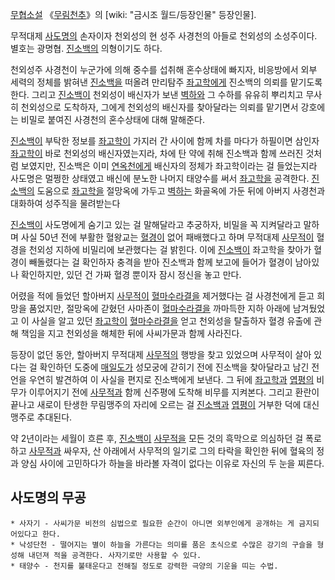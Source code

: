 [[무협소설]] 《[[무림천추]]》의 [wiki: "금시조 월드/등장인물" 등장인물].

무적대제 [[사도명]]의 손자이자 천외성의 현 성주 사경천의 아들로 천외성의 소성주이다. 별호는 광명협. [[진소백]]의 의형이기도 하다.

천외성주 사경천이 누군가에 의해 중수를 섭취해 혼수상태에 빠지자, 비응방에서 외부 세력의 정체를 밝혀낸 [[진소백]]을 떠올려 만리탐주 [[좌고학]]에게 진소백의 의뢰를 맡기도록 한다. 그리고 [[진소백]]이 천외성이 배신자가 보낸 [[벽하]]와 그 수하를 유유히 뿌리치고 무사히 천외성으로 도착하자, 그에게 천외성의 배신자를 찾아달라는 의뢰를 맡기면서 강호에는 비밀로 붙여진 사경천의 혼수상태에 대해 말해준다. 

[[진소백]]이 부탁한 정보를 [[좌고학]]이 가지러 간 사이에 함께 차를 마다가 하필이면 삼인자 [[좌고학]]이 바로 천외성의 배신자였는지라, 차에 탄 약에 취해 진소백과 함께 쓰러진 것처럼 보였지만, 진소백은 이미 [[연옥천]]에게 배신자의 정체가 좌고학이라는 걸 들었는지라 사도명은 멀쩡한 상태였고 배신에 분노한 나머지 태양수를 써서 [[좌고학]]을 공격한다. [[진소백]]의 도움으로 [[좌고학]]을 절망옥에 가두고 [[벽하]]는 화골옥에 가둔 뒤에 아버지 사경천과 대화하여 성주직을 물려받는다

[[진소백]]이 사도명에게 숨기고 있는 걸 말해달라고 추궁하자, 비밀을 꼭 지켜달라고 말하며 사실 50년 전에 부활한 혈왕교는 [[혈경]]이 없어 패배했다고 하며 무적대제 [[사무적]]이 혈경을 천외성 지하에 비밀리에 보관했다는 걸 밝힌다. 이에 [[진소백]]이 좌고학을 찾아가 혈경이 빼돌렸다는 걸 확인하자 충격을 받아 진소백과 함께 보고에 들어가 혈경이 남아있나 확인하지만, 있던 건 가짜 혈경 뿐이자 잠시 정신을 놓고 만다.

어렸을 적에 들었던 할아버지 [[사무적]]이 [[혈마수라결]]을 제거했다는 걸 사경천에게 듣고 희망을 품었지만, 절망옥에 갇혔던 사마존이 [[혈마수라결]]을 까마득한 지하 아래에 남겨뒀었고 이 사실을 알고 있던 [[좌고학]]이 [[혈마수라결]]을 얻고 천외성을 탈출하자 혈경 유출에 관해 책임을 지고 천외성을 해체한 뒤에 사씨가문과 함께 사라진다.

등장이 없던 동안, 할아버지 무적대제 [[사무적]]의 행방을 찾고 있었으며 사무적이 살아 있다는 걸 확인하던 도중에 [[매일도]]가 성모궁에 갇히기 전에 진소백을 찾아달라고 남긴 전언을 우연히 발견하여 이 사실을 편지로 진소백에게 보낸다. 그 뒤에 [[좌고학]]과 [[엽평]]의 비무가 이루어지기 전에 [[사무적]]과 함께 신주평에 도착해 비무를 지켜본다. 그리고 환란이 끝나고 새로이 탄생한 무림맹주의 자리에 오르는 걸 [[진소백]]과 [[엽평]]이 거부한 덕에 대신 맹주로 추대된다.

약 2년이라는 세월이 흐른 후, [[진소백]]이 [[사무적]]을 모든 것의 흑막으로 의심하던 걸 폭로하고 [[사무적]]과 싸우자, 산 아래에서 사무적의 일기로 그의 타락을 확인한 뒤에 혈육의 정과 양심 사이에 고민하다가 하늘을 바라볼 자격이 없다는 이유로 자신의 두 눈을 찌른다.
== 사도명의 무공 ==
 * 사자기 - 사씨가문 비전의 심법으로 필요한 순간이 아니면 외부인에게 공개하는 게 금지되어있다고 한다.
 * 낙성단천 - 떨어지는 별이 하늘을 가른다는 의미를 품은 초식으로 수많은 강기의 구슬을 형성해 내던져 적을 공격한다. 사자기로만 사용할 수 있다.
 * 태양수 - 천지를 불태운다고 전해질 정도로 강력한 극양의 기운을 띠는 수법. 
